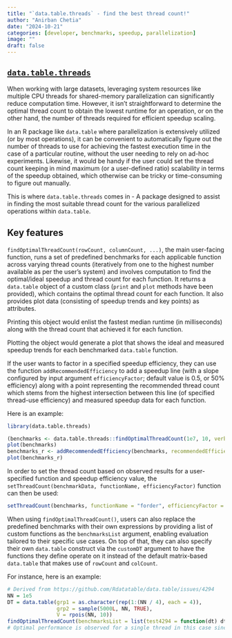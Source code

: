 ```yaml
---
title: "`data.table.threads` - find the best thread count!"
author: "Anirban Chetia"
date: "2024-10-21"
categories: [developer, benchmarks, speedup, parallelization]
image: ""
draft: false
---
```


## [`data.table.threads`](https://github.com/Anirban166/data.table.threads)

When working with large datasets, leveraging system resources like multiple CPU threads for shared-memory parallelization can significantly reduce computation time. However, it isn’t straightforward to determine the optimal thread count to obtain the lowest runtime for an operation, or on the other hand, the number of threads required for efficient speedup scaling.

In an R package like `data.table` where parallelization is extensively utilized (or by most operations), it can be convenient to automatically figure out the number of threads to use for achieving the fastest execution time in the case of a particular routine, without the user needing to rely on ad-hoc experiments. Likewise, it would be handy if the user could set the thread count keeping in mind maximum (or a user-defined ratio) scalability in terms of the speedup obtained, which otherwise can be tricky or time-consuming to figure out manually.

This is where `data.table.threads` comes in - A package designed to assist in finding the most suitable thread count for the various parallelized operations within `data.table`.

## Key features

`findOptimalThreadCount(rowCount, columnCount, ...)`, the main user-facing function, runs a set of predefined benchmarks for each applicable function across varying thread counts (iteratively from one to the highest number available as per the user's system) and involves computation to find the optimal/ideal speedup and thread count for each function. It returns a `data.table` object of a custom class (`print` and `plot` methods have been provided), which contains the optimal thread count for each function. It also provides plot data (consisting of speedup trends and key points) as attributes.

Printing this object would enlist the fastest median runtime (in milliseconds) along with the thread count that achieved it for each function.

Plotting the object would generate a plot that shows the ideal and measured speedup trends for each benchmarked `data.table` function.

If the user wants to factor in a specified speedup efficiency, they can use the function `addRecommendedEfficiency` to add a speedup line (with a slope configured by input argument `efficiencyFactor`; default value is 0.5, or 50% efficiency) along with a point representing the recommended thread count which stems from the highest intersection between this line (of specified thread-use efficiency) and measured speedup data for each function.

Here is an example:
```r
library(data.table.threads)

(benchmarks <- data.table.threads::findOptimalThreadCount(1e7, 10, verbose = FALSE))
plot(benchmarks)
benchmarks_r <- addRecommendedEfficiency(benchmarks, recommendedEfficiency = 0.6)
plot(benchmarks_r)
```

In order to set the thread count based on observed results for a user-specified function and speedup efficiency value, the `setThreadCount(benchmarkData, functionName, efficiencyFactor)` function can then be used:
```r
setThreadCount(benchmarks, functionName = "forder", efficiencyFactor = 1)
```

When using `findOptimalThreadCount()`, users can also replace the predefined benchmarks with their own expressions by providing a list of custom functions as the `benchmarksList` argument, enabling evaluation tailored to their specific use cases. On top of that, they can also specify their own `data.table` construct via the `customDT` argument to have the functions they define operate on it instead of the default matrix-based `data.table` that makes use of `rowCount` and `colCount`.

For instance, here is an example:
```r
# Derived from https://github.com/Rdatatable/data.table/issues/4294
NN = 1e5
DT = data.table(grp1 = as.character(rep(1:(NN / 4), each = 4)),
                grp2 = sample(5000L, NN, TRUE),
                V = rpois(NN, 10))
findOptimalThreadCount(benchmarksList = list(test4294 = function(dt) dt[, log(sum(V)), by = grp1]), customDT = DT)
# Optimal performance is observed for a single thread in this case since the code includes creation of many small groups where the computation for each of them is relatively lightweight to see improvement in performance outweighing the overhead from multi-threading.
```
